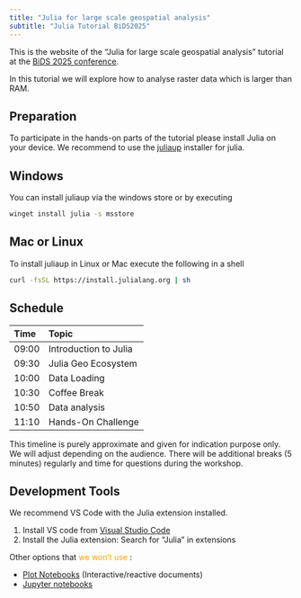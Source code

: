 ```yaml
---
title: "Julia for large scale geospatial analysis"
subtitle: "Julia Tutorial BiDS2025"
---
```


This is the website of the "Julia for large scale geospatial analysis" tutorial at the [BiDS 2025 conference](https://www.bigdatafromspace2025.org/satellite-event-submission).

In this tutorial we will explore how to analyse raster data which is larger than RAM.

## Preparation

To participate in the hands-on parts of the tutorial please install Julia on your device. 
We recommend to use the [juliaup](https://github.com/JuliaLang/juliaup) installer for julia.


::: {.panel-tabset}

## Windows 

You can install juliaup via the windows store or by executing

```sh
winget install julia -s msstore
```

## Mac or Linux
To install juliaup in Linux or Mac execute the following in a shell

```sh
curl -fsSL https://install.julialang.org | sh
``` 

:::

## Schedule

| Time | Topic |
|:------|:---------|
| 09:00 |  Introduction to Julia | 
| 09:30 |  Julia Geo Ecosystem |
| 10:00 |  Data Loading |
| 10:30 |  Coffee Break |
| 10:50 |  Data analysis |
| 11:10 | Hands-On Challenge |


This timeline is purely approximate and given for indication purpose only. We will adjust depending on the audience. There will be additional breaks (5 minutes) regularly and time for questions during the workshop.

## Development Tools
We recommend VS Code with the Julia extension installed.

1. Install VS code from [Visual Studio Code](https://code.visualstudio.com/){target="_blank"}
2. Install the Julia extension: Search for "Julia" in extensions

Other options that <a style="color: orange;">we won't use</a> :

- [Plot Notebooks](https://plutojl.org){target="_blank"} (Interactive/reactive documents)
- [Jupyter notebooks](https://jupyter.org){target="_blank"}